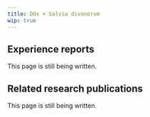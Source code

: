 ---
title: DOx + Salvia divonorum
wip: true
---

## Experience reports

This page is still being written.

## Related research publications

This page is still being written.

